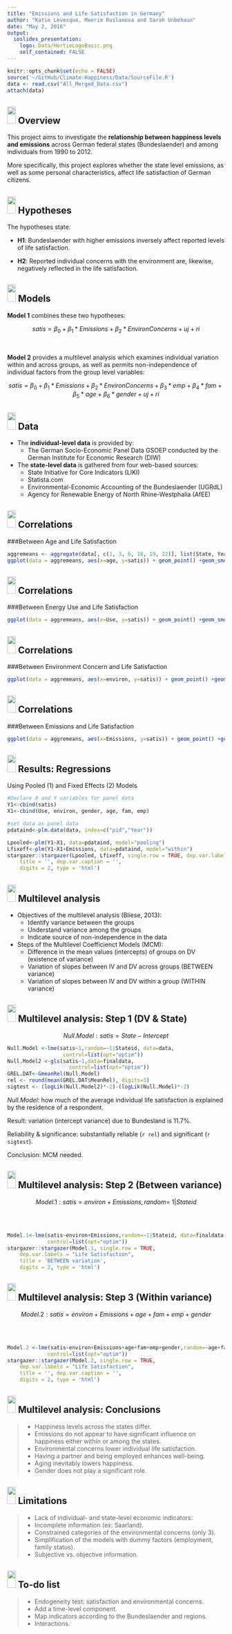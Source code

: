 ```yaml
---
title: "Emissions and Life Satisfaction in Germany"
author: "Katie Levesque, Meerim Ruslanova and Sarah Unbehaun"
date: "May 2, 2016"
output: 
  ioslides_presentation:
    logo: Data/HertieLogoBasic.png
    self_contained: FALSE
---
```


```r
knitr::opts_chunk$set(echo = FALSE)
source('~/GitHub/Climate-Happiness/Data/SourceFile.R')
data <- read.csv("All_Merged_Data.csv")
attach(data)

```

## <img src="Data//HertieCollaborativeDataLogo_v1.png" height="40px" width="20px" /> Overview

This project aims to investigate the **relationship between happiness levels and emissions** across German federal states (Bundeslaender) and among individuals from 1990 to 2012. 

More specifically, this project explores whether the state level emissions, as well as some personal characteristics, affect life satisfaction of German citizens. 


## <img src="Data//HertieCollaborativeDataLogo_v1.png" height="40px" width="20px" /> Hypotheses
The hypotheses state:

- **H1**: Bundeslaender with higher emissions inversely affect reported levels of life satisfaction.

- **H2**: Reported individual concerns with the environment are, likewise, negatively reflected in the
life satisfaction.

## <img src="Data//HertieCollaborativeDataLogo_v1.png" height="40px" width="20px" />  Models

**Model 1** combines these two hypotheses: 

<div class="black">
$$satis = \beta_0 + \beta_1*Emissions + \beta_2*EnvironConcerns + uj + ri$$
</div>   

<br>

**Model 2** provides a multilevel analysis which examines individual variation within and across groups, as well as permits non-independence of individual factors from the group level variables:

<div class="black">
$$satis = \beta_0 + \beta_1*Emissions + \beta_2*EnvironConcerns +\beta_3*emp + \beta_4*fam + \beta_5*age + \beta_6*gender + uj + ri$$
</div>

## <img src="Data//HertieCollaborativeDataLogo_v1.png" height="40px" width="20px" /> Data

- The **individual-level data** is provided by:
    + The German Socio-Economic Panel Data GSOEP conducted by the German Institute for Economic Research (DIW)

- The **state-level data** is gathered from four web-based sources:
    + State Initiative for Core Indicators (LIKI)
    + Statista.com
    + Environmental-Economic Accounting of the Bundeslaender (UGRdL)
    + Agency for Renewable Energy of North Rhine-Westphalia (AfEE)
    
    
## <img src="Data//HertieCollaborativeDataLogo_v1.png" height="40px" width="20px" /> Correlations 
###Between Age and Life Satisfaction

``` r
aggremeans <- aggregate(data[, c(1, 3, 6, 18, 19, 22)], list(State, Year), mean)
ggplot(data = aggremeans, aes(x=age, y=satis)) + geom_point() +geom_smooth(method = lm, se = FALSE, color = "#CC0000") + labs(x = "Age", y = "Life Satisfaction")
```


## <img src="Data//HertieCollaborativeDataLogo_v1.png" height="40px" width="20px" /> Correlations
###Between Energy Use and Life Satisfaction

``` r

ggplot(data = aggremeans, aes(x=Use, y=satis)) + geom_point() +geom_smooth(method = lm, se = FALSE, color = "#CC0000") + labs(x = "Energy Use per Capita", y = "Life Satisfaction")
```

## <img src="Data//HertieCollaborativeDataLogo_v1.png" height="40px" width="20px" /> Correlations
###Between Environment Concern and Life Satisfaction
``` r
ggplot(data = aggremeans, aes(x=environ, y=satis)) + geom_point() +geom_smooth(method = lm, se = FALSE, color = "#CC0000") + labs(x = "Concern about the Environment", y = "Life Satisfaction")
```

## <img src="Data//HertieCollaborativeDataLogo_v1.png" height="40px" width="20px" /> Correlations 
###Between Emissions and Life Satisfaction
``` r

ggplot(data = aggremeans, aes(x=Emissions, y=satis)) + geom_point() +geom_smooth(method = lm, se = FALSE, color = "#CC0000") + labs(x = "Emissions per Capita", y = "Life Satisfaction")

```


## <img src="Data//HertieCollaborativeDataLogo_v1.png" height="40px" width="20px" /> Results: Regressions  {.smaller .flexbox .vcenter}

Using Pooled (1) and Fixed Effects (2) Models
``` r
#Declare X and Y variables for panel data
Y1<-cbind(satis)
X1<-cbind(Use, environ, gender, age, fam, emp)

#set data as panel data
pdataind<-plm.data(data, index=c("pid","Year"))

Lpooled<-plm(Y1~X1, data=pdataind, model="pooling")
Lfixeff<-plm(Y1~X1+Emissions, data=pdataind, model="within")
stargazer::stargazer(Lpooled, Lfixeff, single.row = TRUE, dep.var.labels = "Life Satisfaction", 
    title = '', dep.var.caption = '', 
    digits = 2, type = 'html')

```

## <img src="Data//HertieCollaborativeDataLogo_v1.png" height="40px" width="20px" /> Multilevel analysis
- Objectives of the multilevel analysis (Bliese, 2013): 
    + Identify variance between the groups 
    + Understand variance among the groups
    + Indicate source of non-independence in the data

- Steps of the Multilevel Coefficienct Models (MCM):
    + Difference in the mean values (intercepts) of groups on DV (existence of variance)
    + Variation of slopes between IV and DV across groups (BETWEEN variance)
    + Variation of slopes between IV and DV within a group (WITHIN variance)


## <img src="Data//HertieCollaborativeDataLogo_v1.png" height="40px" width="20px" /> Multilevel analysis: Step 1 (DV & State) 
<div class="black">
$$Null.Model: satis=State-Intercept$$
</div>   

<div class="centered">
``` r
Null.Model <-lme(satis~1,random=~1|Stateid, data=data,
                  control=list(opt="optim"))
Null.Model2 <-gls(satis~1,data=finaldata,
                    control=list(opt="optim"))
GREL.DAT<-GmeanRel(Null.Model)
rel <- round(mean(GREL.DAT$MeanRel), digits=3)
sigtest <- (logLik(Null.Model2)*-2)-(logLik(Null.Model)*-2)
```

*Null.Model*: how much of the average individual life satisfaction is explained by the residence of a respondent. 

Result: variation (intercept variance) due to Bundesland is 11.7%. 

Reliability & significance: substantially reliable (`r rel`) and significant (`r sigtest`).

Conclusion: MCM needed.
</div>

## <img src="Data//HertieCollaborativeDataLogo_v1.png" height="40px" width="20px" /> Multilevel analysis: Step 2 (Between variance) {.smaller .flexbox .vcenter}
<div class="black">
$$Model.1: satis=environ+Emissions,
            random=~1|Stateid$$
</div> 
<br>
<br>

``` r
Model.1<-lme(satis~environ+Emissions,random=~1|Stateid, data=finaldata,
             control=list(opt="optim"))
stargazer::stargazer(Model.1, single.row = TRUE,
    dep.var.labels = "Life Satisfaction",
    title = 'BETWEEN variation',
    digits = 2, type = 'html')
```


## <img src="Data//HertieCollaborativeDataLogo_v1.png" height="40px" width="20px" /> Multilevel analysis: Step 3 (Within variance) {.smaller .flexbox .vcenter} 
<div class="black">
$$Model.2: satis=environ+Emissions+age+fam+emp+gender$$
</div> 
<br>
<br>

``` r
Model.2 <-lme(satis~environ+Emissions+age+fam+emp+gender,random=~age+fam+emp+gender|Stateid,data=finaldata,
             control=list(opt="optim"))
stargazer::stargazer(Model.2, single.row = TRUE,
    dep.var.labels = "Life Satisfaction", 
    title = '', dep.var.caption = '', 
    digits = 2, type = 'html')
```




## <img src="Data//HertieCollaborativeDataLogo_v1.png" height="40px" width="20px" /> Multilevel analysis: Conclusions

> - Happiness levels across the states differ.
> - Emissions do not appear to have significant influence on happiness either within or among the states.
> - Environmental concerns lower individual life satisfaction.
> - Having a partner and being employed enhances well-being.
> - Aging inevitably lowers happiness. 
> - Gender does not play a significant role.

## <img src="Data//HertieCollaborativeDataLogo_v1.png" height="40px" width="20px" /> Limitations

> - Lack of individual- and state-level economic indicators.
> - Incomplete information (ex: Saarland).
> - Constrained categories of the environmental concerns (only 3).
> - Simplification of the models with dummy factors (employment, family status).
> - Subjective vs. objective information.

## <img src="Data//HertieCollaborativeDataLogo_v1.png" height="40px" width="20px" /> To-do list 

> - Endogeneity test: satisfaction and environmental concerns.
> - Add a time-level component.
> - Map indicators according to the Bundeslaender and regions.
> - Interactions.
